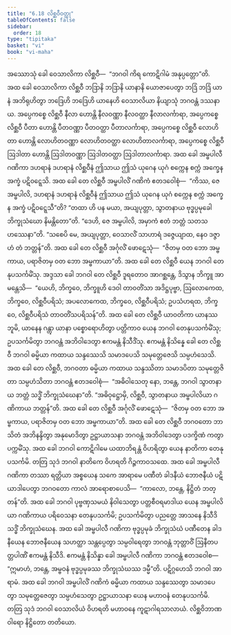 ```yaml
---
title: "6.18 လိစ္ဆဝီဝတ္ထု"
tableOfContents: false
sidebar:
  order: 18
type: "tipitaka"
basket: "vi"
book: "vi-maha"
---
```



<DynamicBreadcrumb />

<Division number="289" book="vi-maha" e="ch" v="3" p="326">

<Paragraph number="1313" book="vi-maha">
အဿောသုံ ခေါ ဝေသာလိကာ လိစ္ဆဝီ—  “ဘဂဝါ ကိရ ကောဋိဂါမံ အနုပ္ပတ္တော”တိ. အထ ခေါ ဝေသာလိကာ လိစ္ဆဝီ ဘဒြာနိ ဘဒြာနိ ယာနာနိ ယောဇာပေတွာ ဘဒြံ ဘဒြံ ယာနံ အဘိရုဟိတွာ ဘဒြေဟိ ဘဒြေဟိ ယာနေဟိ ဝေသာလိယာ နိယျာသုံ ဘဂဝန္တံ ဒဿနာယ. အပ္ပေကစ္စေ လိစ္ဆဝီ နီလာ ဟောန္တိ နီလဝဏ္ဏာ နီလဝတ္ထာ နီလာလင်္ကာရာ, အပ္ပေကစ္စေ လိစ္ဆဝီ ပီတာ ဟောန္တိ ပီတဝဏ္ဏာ ပီတဝတ္ထာ ပီတာလင်္ကာရာ, အပ္ပေကစ္စေ လိစ္ဆဝီ လောဟိတာ ဟောန္တိ လောဟိတဝဏ္ဏာ လောဟိတဝတ္ထာ လောဟိတာလင်္ကာရာ, အပ္ပေကစ္စေ လိစ္ဆဝီ ဩဒါတာ ဟောန္တိ ဩဒါတဝဏ္ဏာ ဩဒါတဝတ္ထာ ဩဒါတာလင်္ကာရာ. အထ ခေါ အမ္ဗပါလီ ဂဏိကာ ဒဟရာနံ ဒဟရာနံ လိစ္ဆဝီနံ ဤသာယ ဤသံ ယုဂေန ယုဂံ စက္ကေန စက္ကံ အက္ခေန အက္ခံ ပဋိဝဋ္ဋေသိ. အထ ခေါ တေ လိစ္ဆဝီ အမ္ဗပါလိံ ဂဏိကံ ဧတဒဝေါစုံ—  “ကိဿ, ဇေ အမ္ဗပါလိ, ဒဟရာနံ ဒဟရာနံ လိစ္ဆဝီနံ ဤသာယ ဤသံ ယုဂေန ယုဂံ စက္ကေန စက္ကံ အက္ခေန အက္ခံ ပဋိဝဋ္ဋေသီ”တိ? “တထာ ဟိ ပန မယာ, အယျပုတ္တာ, သွာတနာယ ဗုဒ္ဓပ္ပမုခေါ ဘိက္ခုသံဃော နိမန္တိတော”တိ. “ဒေဟိ, ဇေ အမ္ဗပါလိ, အမှာကံ ဧတံ ဘတ္တံ သတသဟဿေနာ”တိ. “သစေပိ မေ, အယျပုတ္တာ, ဝေသာလိံ သာဟာရံ ဒဇ္ဇေယျာထ, နေဝ ဒဇ္ဇာဟံ တံ ဘတ္တန်”တိ. အထ ခေါ တေ လိစ္ဆဝီ အင်္ဂုလိံ ဖောဋေသုံ—  “ဇိတမှ ဝတ ဘော အမ္ဗကာယ, ပရာဇိတမှ ဝတ ဘော အမ္ဗကာယာ”တိ. အထ ခေါ တေ လိစ္ဆဝီ ယေန ဘဂဝါ တေနုပသင်္ကမိံသု. အဒ္ဒသာ ခေါ ဘဂဝါ တေ လိစ္ဆဝီ ဒူရတောဝ အာဂစ္ဆန္တေ, ဒိသွာန ဘိက္ခူ အာမန္တေသိ—  “ယေဟိ, ဘိက္ခဝေ, ဘိက္ခူဟိ ဒေဝါ တာဝတိံသာ အဒိဋ္ဌပုဗ္ဗာ, ဩလောကေထ, ဘိက္ခဝေ, လိစ္ဆဝီပရိသံ; အပလောကေထ, ဘိက္ခဝေ, လိစ္ဆဝီပရိသံ; ဥပသံဟရထ, ဘိက္ခဝေ, လိစ္ဆဝီပရိသံ တာဝတိံသပရိသန်”တိ.
</Paragraph>

<Paragraph number="1314" book="vi-maha">
အထ ခေါ တေ လိစ္ဆဝီ ယာဝတိကာ ယာနဿ ဘူမိ, ယာနေန ဂန္တွာ ယာနာ ပစ္စောရောဟိတွာ ပတ္တိကာဝ ယေန ဘဂဝါ တေနုပသင်္ကမိံသု; ဥပသင်္ကမိတွာ ဘဂဝန္တံ အဘိဝါဒေတွာ ဧကမန္တံ နိသီဒိံသု. ဧကမန္တံ နိသိန္နေ ခေါ တေ လိစ္ဆဝီ ဘဂဝါ ဓမ္မိယာ ကထာယ သန္ဒဿေသိ သမာဒပေသိ သမုတ္တေဇေသိ သမ္ပဟံသေသိ. အထ ခေါ တေ လိစ္ဆဝီ, ဘဂဝတာ ဓမ္မိယာ ကထာယ သန္ဒဿိတာ သမာဒပိတာ သမုတ္တေဇိတာ သမ္ပဟံသိတာ ဘဂဝန္တံ ဧတဒဝေါစုံ—  “အဓိဝါသေတု နော, ဘန္တေ, ဘဂဝါ သွာတနာယ ဘတ္တံ သဒ္ဓိံ ဘိက္ခုသံဃေနာ”တိ. “အဓိဝုဋ္ဌောမှိ, လိစ္ဆဝီ, သွာတနာယ အမ္ဗပါလိယာ ဂဏိကာယ ဘတ္တန်”တိ. အထ ခေါ တေ လိစ္ဆဝီ အင်္ဂုလိံ ဖောဋေသုံ—  “ဇိတမှ ဝတ ဘော အမ္ဗကာယ, ပရာဇိတမှ ဝတ ဘော အမ္ဗကာယာ”တိ. အထ ခေါ တေ လိစ္ဆဝီ ဘဂဝတော ဘာသိတံ အဘိနန္ဒိတွာ အနုမောဒိတွာ ဥဋ္ဌာယာသနာ ဘဂဝန္တံ အဘိဝါဒေတွာ ပဒက္ခိဏံ ကတွာ ပက္ကမိံသု.
</Paragraph>

<Paragraph number="1315" book="vi-maha">
အထ ခေါ ဘဂဝါ ကောဋိဂါမေ ယထာဘိရန္တံ ဝိဟရိတွာ ယေန နာတိကာ တေနုပသင်္ကမိ. တတြ သုဒံ ဘဂဝါ နာတိကေ ဝိဟရတိ ဂိဉ္ဇကာဝသထေ. အထ ခေါ အမ္ဗပါလီ ဂဏိကာ တဿာ ရတ္တိယာ အစ္စယေန သကေ အာရာမေ ပဏီတံ ခါဒနီယံ ဘောဇနီယံ ပဋိယာဒါပေတွာ ဘဂဝတော ကာလံ အာရောစာပေသိ—  “ကာလော, ဘန္တေ, နိဋ္ဌိတံ ဘတ္တန်”တိ. အထ ခေါ ဘဂဝါ ပုဗ္ဗဏှသမယံ နိဝါသေတွာ ပတ္တစီဝရမာဒါယ ယေန အမ္ဗပါလိယာ ဂဏိကာယ ပရိဝေသနာ တေနုပသင်္ကမိ; ဥပသင်္ကမိတွာ ပညတ္တေ အာသနေ နိသီဒိ သဒ္ဓိံ ဘိက္ခုသံဃေန. အထ ခေါ အမ္ဗပါလီ ဂဏိကာ ဗုဒ္ဓပ္ပမုခံ ဘိက္ခုသံဃံ ပဏီတေန ခါဒနီယေန ဘောဇနီယေန သဟတ္ထာ သန္တပ္ပေတွာ သမ္ပဝါရေတွာ ဘဂဝန္တံ ဘုတ္တာဝိံ ဩနီတပတ္တပါဏိံ ဧကမန္တံ နိသီဒိ. ဧကမန္တံ နိသိန္နာ ခေါ အမ္ဗပါလီ ဂဏိကာ ဘဂဝန္တံ ဧတဒဝေါစ—  “ဣမာဟံ, ဘန္တေ, အမ္ဗဝနံ ဗုဒ္ဓပ္ပမုခဿ ဘိက္ခုသံဃဿ ဒမ္မီ”တိ. ပဋိဂ္ဂဟေသိ ဘဂဝါ အာရာမံ. အထ ခေါ ဘဂဝါ အမ္ဗပါလိံ ဂဏိကံ ဓမ္မိယာ ကထာယ သန္ဒဿေတွာ သမာဒပေတွာ သမုတ္တေဇေတွာ သမ္ပဟံသေတွာ ဥဋ္ဌာယာသနာ ယေန မဟာဝနံ တေနုပသင်္ကမိ. တတြ သုဒံ ဘဂဝါ ဝေသာလိယံ ဝိဟရတိ မဟာဝနေ ကူဋာဂါရသာလာယံ.

</Paragraph>
</Division>

<Paragraph number="1316" type="center" book="vi-maha">
လိစ္ဆဝိဘာဏဝါရော နိဋ္ဌိတော တတိယော.
</Paragraph>